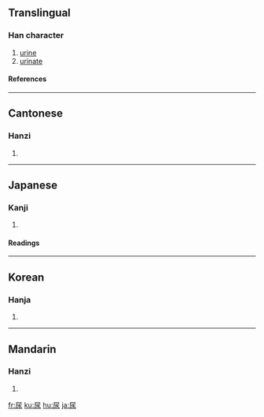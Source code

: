 {{see|尿}}

==Translingual==
===Han character===
{{Han char|rn=44|rad=尸|as=04|sn=7|four=7723<sub>2</sub>|canj=尸水 (SE)}}
# [[urine]]
# [[urinate]]
====References====
{{Han ref|kx=0300.200|dkj=07651|dj=0596.130|hdz=20966.150|uh=5C3F|ud=23615|bh=A7BF|bd=42943}}
----
==Cantonese==
===Hanzi===
{{yue-hanzi|jyut=|y=niu6, seui1}}
# {{defn|Cantonese}}
----
==Japanese==
===Kanji===
{{ja-kanji|grade=c|rs=尸04}}
# {{defn|Japanese}} 
====Readings====
{{ja-readings|on=[[にょう]] (nyō)|kun=[[いばり]] (ibari)}}
----
==Korean==
===Hanja===
{{ko-hanja|hangeul=뇨|rv=nyo|mr=nyo}}
# {{defn|Korean}}
----
==Mandarin==
===Hanzi===
{{cmn-hanzi|pin=[[niào]] ([[niao4]]), [[suī]] ([[sui1]])|wg=niao<sup>4</sup>, sui<sup>1</sup>}}
# {{defn|Mandarin}}

[[fr:尿]]
[[ku:尿]]
[[hu:尿]]
[[ja:尿]]